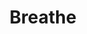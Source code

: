 ---
title: "Breathe"
subtitle: ""
creator: ""
categories: ["cds"]
featuredImage: "../src/assets/images/item/cds/DSC02970-2.png"
views: ["../src/assets/images/item/cds/DSC02970-2.png"]
nextItem: []
---